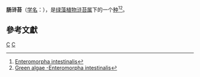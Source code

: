 {{Speciesbox
| taxon = Enteromorpha intestinalis
| authority = [[卡尔·林奈|L.]]
| image = Tufts of gutweed in Gullmarsfjorden at Sämstad 1.jpg
}}

'''肠浒苔'''（[[学名|学名]]：'''''{{lang|la|Enteromorpha intestinalis}}'''''），是[[绿藻植物|绿藻植物]][[浒苔属|浒苔属]]下的一个[[种|种]]<ref>[http://www.itis.gov/servlet/SingleRpt/SingleRpt?search_topic=TSN&search_value=6535 Enteromorpha intestinalis]</ref><ref>[http://www.vattenkikaren.gu.se/fakta/arter/algae/chloroph/enteinte/enteine.html Green algae -Enteromorpha intestinalis]</ref>。

== 參考文獻 ==
{{reflist}}

{{algae-stub}}
{{Taxonbar}}
[[Category:石莼科|C]]
[[Category:_卡尔·林奈命名的生物分类|C]]